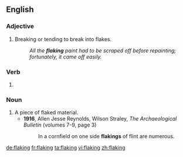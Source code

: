 ==English==

===Adjective===
{{en-adj|-}}

# Breaking or tending to break into flakes.
#: ''All the '''flaking''' paint had to be scraped off before repainting; fortunately, it came off easily.''

===Verb===
{{head|en|present participle}}

# {{present participle of|flake|lang=en}}

===Noun===
{{en-noun}}

# A piece of flaked material.
#* '''1916''', Allen Jesse Reynolds, ‎Wilson Straley, ''The Archaeological Bulletin'' (volumes 7-9, page 3)
#*: In a cornfield on one side '''flakings''' of flint are numerous.

[[de:flaking]]
[[fr:flaking]]
[[ta:flaking]]
[[vi:flaking]]
[[zh:flaking]]